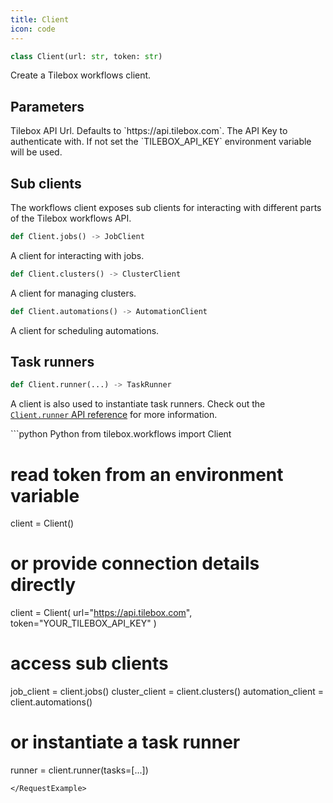 ```yaml
---
title: Client
icon: code
---
```


```python
class Client(url: str, token: str)
```

Create a Tilebox workflows client.

## Parameters

<ParamField path="url" type="string">
  Tilebox API Url. Defaults to `https://api.tilebox.com`.
</ParamField>

<ParamField path="token" type="string">
  The API Key to authenticate with. If not set the `TILEBOX_API_KEY` environment variable will be used.
</ParamField>

## Sub clients

The workflows client exposes sub clients for interacting with different parts of the Tilebox workflows API.

```python
def Client.jobs() -> JobClient
```

A client for interacting with jobs.

```python
def Client.clusters() -> ClusterClient
```

A client for managing clusters.

```python
def Client.automations() -> AutomationClient
```

A client for scheduling automations.

## Task runners

```python
def Client.runner(...) -> TaskRunner
```

A client is also used to instantiate task runners. Check out the [`Client.runner` API reference](/api-reference/python/tilebox.workflows/Client.runner) for more information.

<RequestExample>
```python Python
from tilebox.workflows import Client

# read token from an environment variable
client = Client()

# or provide connection details directly
client = Client(
    url="https://api.tilebox.com",
    token="YOUR_TILEBOX_API_KEY"
)

# access sub clients
job_client = client.jobs()
cluster_client = client.clusters()
automation_client = client.automations()

# or instantiate a task runner
runner = client.runner(tasks=[...])
```
</RequestExample>
